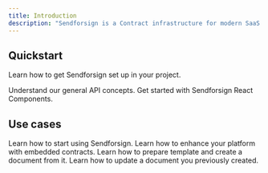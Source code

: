 ```yaml
---
title: Introduction
description: "Sendforsign is a Contract infrastructure for modern SaaS and Platforms."
---
```


## Quickstart

Learn how to get Sendforsign set up in your project.

<CardGroup cols={2}>
  <Card
    title="API Documentation"
    icon="file-contract"
    href="api-reference/introapi"
  >
    Understand our general API concepts.
  </Card>
  <Card
    title="React Components"
    icon="puzzle-piece"
    href="sdk/introsdk"
  >
    Get started with Sendforsign React Components.
  </Card>
</CardGroup>

## Use cases

<CardGroup cols={2}>
  <Card
    title="Set up your account and send your first document"
    href="usecase/firstdoc"
  >
    Learn how to start using Sendforsign.
  </Card>
    <Card
    title="Embed documents to your platform"
    href="usecase/embeddocforplatform"
  >
    Learn how to enhance your platform with embedded contracts.
  </Card>
  <Card
    title="Draft a template"
    href="usecase/firsttemplate"
  >
    Learn how to prepare template and create a document from it.
  </Card>
    <Card
    title="Update an exisiting document"
    href="usecase/updatedoc"
  >
    Learn how to update a document you previously created.
  </Card>
</CardGroup>
